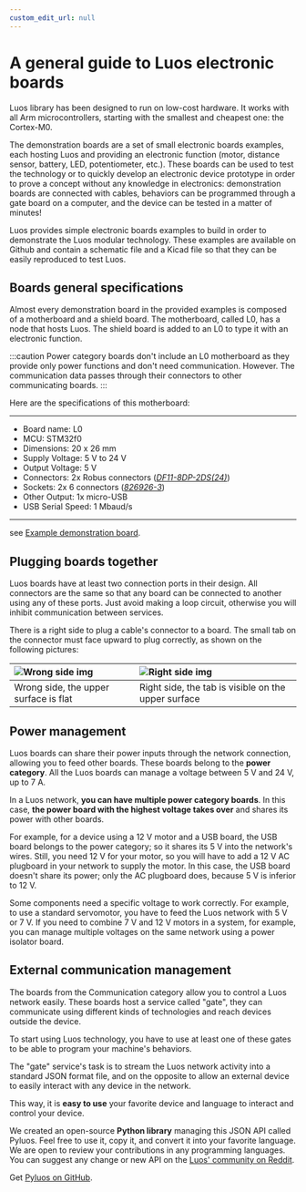 ```yaml
---
custom_edit_url: null
---
```



# A general guide to Luos electronic boards

Luos library has been designed to run on low-cost hardware. It works with all Arm microcontrollers, starting with the smallest and cheapest one: the Cortex-M0.

The demonstration boards are a set of small electronic boards examples, each hosting Luos and providing an electronic function (motor, distance sensor, battery, LED, potentiometer, etc.). These boards can be used to test the technology or to quickly develop an electronic device prototype in order to prove a concept without any knowledge in electronics: demonstration boards are connected with cables, behaviors can be programmed through a gate board on a computer, and the device can be tested in a matter of minutes!

Luos provides simple electronic boards examples to build in order to demonstrate the Luos modular technology. These examples are available on Github and contain a schematic file and a Kicad file so that they can be easily reproduced to test Luos.

## Boards general specifications

Almost every demonstration board in the provided examples is composed of a motherboard and a shield board. The motherboard, called L0, has a <Tooltip def={customFields.node_def}>node</Tooltip> that hosts Luos. The shield board is added to an L0 to type it with an electronic function.

<div align="center">
  <ThemedImage
    sources={{
      light: useBaseUrl("/img/l0-shield-black.png"),
      dark: useBaseUrl("/img/l0-shield-white.png"),
    }}
  />
</div>

:::caution
Power category boards don't include an L0 motherboard as they provide only power functions and don't need communication. However. The communication data passes through their connectors to other communicating boards.
:::

Here are the specifications of this motherboard:

---

- Board name: L0
- MCU: STM32f0
- Dimensions: 20 x 26 mm
- Supply Voltage: 5 V to 24 V
- Output Voltage: 5 V
- Connectors: 2x Robus connectors (<a href="https://octopart.com/df11-8dp-2ds%2824%29-hirose-39521447" target="_blank">_DF11-8DP-2DS(24)<IconExternalLink width="10"></IconExternalLink>_</a>)
- Sockets: 2x 6 connectors (<a href="https://octopart.com/826926-3-te+connectivity-40939547" target="_blank">_826926-3<IconExternalLink width="10"></IconExternalLink>_</a>)
- Other Output: 1x micro-USB
- USB Serial Speed: 1 Mbaud/s

---

see <a href="https://github.com/Luos-io/Examples/tree/master/Hardware" target="_blank">Example demonstration board<IconExternalLink width="10"></IconExternalLink></a>.

## Plugging boards together

Luos boards have at least two connection ports in their design. All connectors are the same so that any board can be connected to another using any of these ports. Just avoid making a loop circuit, otherwise you will inhibit communication between services.

There is a right side to plug a cable's connector to a board. The small tab on the connector must face upward to plug correctly, as shown on the following pictures:

| ![Wrong side img](/img/plug-no.png)   | ![Right side img](/img/plug-yes.png)                |
| :------------------------------------ | :-------------------------------------------------- |
| Wrong side, the upper surface is flat | Right side, the tab is visible on the upper surface |

## Power management

Luos boards can share their power inputs through the network connection, allowing you to feed other boards. These boards belong to the **power category**.
All the Luos boards can manage a voltage between 5 V and 24 V, up to 7 A.

In a Luos network, **you can have multiple power category boards**. In this case, **the power board with the highest voltage takes over** and shares its power with other boards.

For example, for a device using a 12 V motor and a USB board, the USB board belongs to the power category; so it shares its 5 V into the network's wires. Still, you need 12 V for your motor, so you will have to add a 12 V AC plugboard in your network to supply the motor. In this case, the USB board doesn't share its power; only the AC plugboard does, because 5 V is inferior to 12 V.

Some components need a specific voltage to work correctly. For example, to use a standard servomotor, you have to feed the Luos network with 5 V or 7 V. If you need to combine 7 V and 12 V motors in a system, for example, you can manage multiple voltages on the same network using a power isolator board.

## External communication management

The boards from the Communication category allow you to control a Luos network easily. These boards host a service called "gate", they can communicate using different kinds of technologies and reach devices outside the device.

To start using Luos technology, you have to use at least one of these gates to be able to program your machine's behaviors.

The "gate" service's task is to stream the Luos network activity into a standard JSON format file, and on the opposite to allow an external device to easily interact with any device in the network.

This way, it is **easy to use** your favorite device and language to interact and control your device.

We created an open-source **Python library** managing this JSON API called Pyluos. Feel free to use it, copy it, and convert it into your favorite language. We are open to review your contributions in any programming languages. You can suggest any change or new API on the <a href="https://www.reddit.com/r/Luos/" target="_blank">Luos' community on Reddit<IconExternalLink width="10"></IconExternalLink></a>.

Get <a href="https://github.com/Luos-io/Pyluos" target="_blank">Pyluos on GitHub<IconExternalLink width="10"></IconExternalLink></a>.
